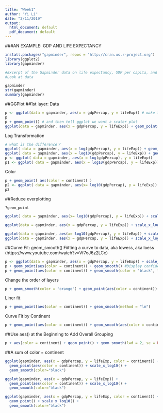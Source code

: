 ```yaml
---
title: "Week1"
author: "Yi Li"
date: "2/11/2019"
output:
  html_document: default
  pdf_document: default
---
```

###AN EXAMPLE: GDP AND LIFE EXPECTANCY
```r
install.packages("gapminder", repos = "http://cran.us.r-project.org")
library(ggplot2)
library(gapminder)

#Excerpt of the Gapminder data on life expectancy, GDP per capita, and population by country.
#Look at data

gapminder
str(gapminder)
summary(gapminder)
```

##GGPlot
##1st layer: Data
```r
p <- ggplot(data = gapminder, aes(x = gdpPercap, y = lifeExp)) # make the graph to an object 
p
p + geom_point() # and then tell ggplot we want a scater plot
ggplot(data = gapminder, aes(x = gdpPercap, y = lifeExp)) + geom_point() # same as above
```

Log Transformation
```r
# what is the difference？
ggplot( data = gapminder, aes(x = log(gdpPercap), y = lifeExp)) + geom_point() #ln = log10
ggplot( data = gapminder, aes(x = log10(gdpPercap), y = lifeExp)) + geom_point() 
p <- ggplot( data = gapminder, aes(x = log(gdpPercap), y = lifeExp))
p1 <- ggplot( data = gapminder, aes(x = log10(gdpPercap), y = lifeExp)) + geom_point() + scale_x_log10()
```

Color
```r
p + geom_point( aes(color = continent) )
p2 <- ggplot( data = gapminder, aes(x= log10(gdpPercap), y = lifeExp)) + scale_x_log10() + geom_point(aes(color = continent))
p2
```

##Reduce overplotting
```r
?geom_point

ggplot( data = gapminder, aes(x= log10(gdpPercap), y = lifeExp)) + scale_x_log10() + geom_point(aes(color = continent, alpha = 0.3, size = 3))

ggplot(data = gapminder, aes(x = gdpPercap, y = lifeExp)) + scale_x_log10() + geom_point(aes(color = continent), alpha = 0.3, size=3)  

ggplot(data = gapminder, aes(x= log10(gdpPercap), y = lifeExp)) + scale_x_log10()
ggplot(data = gapminder, aes(x = gdpPercap, y = lifeExp)) + scale_x_log10()
```

##Curve Fit: 
geom_smooth()
Fiitting a curve to data, aka lowess, aka loess
(https://www.youtube.com/watch?v=Vf7oJ6z2LCc)
```r
p <- ggplot(data = gapminder, aes(x = gdpPercap, y = lifeExp)) + scale_x_log10() 
p + geom_point(aes(color = continent)) + geom_smooth() #Display confidence interval around smooth
p + geom_point(aes(color = continent)) + geom_smooth(color = 'black', lwd = 2, se = FALSE)# lwd = line width    se = standard error
```
Change the order of layers
```r
p + geom_smooth(color = "orange") + geom_point(aes(color = continent))
```
Liner fit
```r
p + geom_point(aes(color = continent)) + geom_smooth(method = "lm")
```
Curve Fit by Continent
```r
p + geom_point(aes(color = continent)) + geom_smooth(aes(color = continent), se = FALSE, lwd = 2)
```

##Use aes() at the Beginning to Add Overall Grouping 
```r
p + aes(color = continent) + geom_point() + geom_smooth(lwd = 2, se = FALSE)
```
##A sum of color = continent
```r
ggplot(gapminder, aes(x = gdpPercap, y = lifeExp, color = continent)) +
  geom_point(aes(color = continent)) + scale_x_log10() +
  geom_smooth(color="black")

ggplot(gapminder, aes(x = gdpPercap, y = lifeExp)) +
  geom_point(aes(color = continent)) + scale_x_log10() +
  geom_smooth(color="black")

ggplot(gapminder, aes(x = gdpPercap, y = lifeExp, color = continent)) +
  geom_point() + scale_x_log10() +
  geom_smooth(color="black")
```

##

